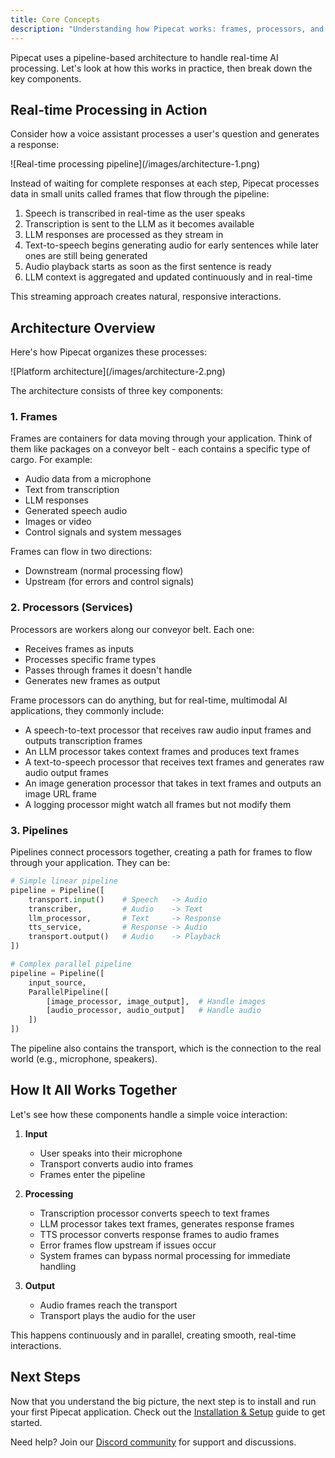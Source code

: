 ```yaml
---
title: Core Concepts
description: "Understanding how Pipecat works: frames, processors, and pipelines."
---
```


Pipecat uses a pipeline-based architecture to handle real-time AI processing. Let's look at how this works in practice, then break down the key components.

## Real-time Processing in Action

Consider how a voice assistant processes a user's question and generates a response:

<Frame>![Real-time processing pipeline](/images/architecture-1.png)</Frame>

Instead of waiting for complete responses at each step, Pipecat processes data in small units called frames that flow through the pipeline:

1. Speech is transcribed in real-time as the user speaks
2. Transcription is sent to the LLM as it becomes available
3. LLM responses are processed as they stream in
4. Text-to-speech begins generating audio for early sentences while later ones are still being generated
5. Audio playback starts as soon as the first sentence is ready
6. LLM context is aggregated and updated continuously and in real-time

This streaming approach creates natural, responsive interactions.

## Architecture Overview

Here's how Pipecat organizes these processes:

<Frame>![Platform architecture](/images/architecture-2.png)</Frame>

The architecture consists of three key components:

### 1. Frames

Frames are containers for data moving through your application. Think of them like packages on a conveyor belt - each contains a specific type of cargo. For example:

- Audio data from a microphone
- Text from transcription
- LLM responses
- Generated speech audio
- Images or video
- Control signals and system messages

Frames can flow in two directions:

- Downstream (normal processing flow)
- Upstream (for errors and control signals)

### 2. Processors (Services)

Processors are workers along our conveyor belt. Each one:

- Receives frames as inputs
- Processes specific frame types
- Passes through frames it doesn't handle
- Generates new frames as output

Frame processors can do anything, but for real-time, multimodal AI applications, they commonly include:

- A speech-to-text processor that receives raw audio input frames and outputs transcription frames
- An LLM processor takes context frames and produces text frames
- A text-to-speech processor that receives text frames and generates raw audio output frames
- An image generation processor that takes in text frames and outputs an image URL frame
- A logging processor might watch all frames but not modify them

### 3. Pipelines

Pipelines connect processors together, creating a path for frames to flow through your application. They can be:

```python
# Simple linear pipeline
pipeline = Pipeline([
    transport.input()    # Speech   -> Audio
    transcriber,         # Audio    -> Text
    llm_processor,       # Text     -> Response
    tts_service,         # Response -> Audio
    transport.output()   # Audio    -> Playback
])

# Complex parallel pipeline
pipeline = Pipeline([
    input_source,
    ParallelPipeline([
        [image_processor, image_output],  # Handle images
        [audio_processor, audio_output]   # Handle audio
    ])
])
```

The pipeline also contains the transport, which is the connection to the real world (e.g., microphone, speakers).

## How It All Works Together

Let's see how these components handle a simple voice interaction:

1. **Input**

   - User speaks into their microphone
   - Transport converts audio into frames
   - Frames enter the pipeline

2. **Processing**

   - Transcription processor converts speech to text frames
   - LLM processor takes text frames, generates response frames
   - TTS processor converts response frames to audio frames
   - Error frames flow upstream if issues occur
   - System frames can bypass normal processing for immediate handling

3. **Output**
   - Audio frames reach the transport
   - Transport plays the audio for the user

This happens continuously and in parallel, creating smooth, real-time interactions.

## Next Steps

Now that you understand the big picture, the next step is to install and run your first Pipecat application. Check out the [Installation & Setup](/getting-started/installation) guide to get started.

Need help? Join our [Discord community](https://discord.gg/pipecat) for support and discussions.
